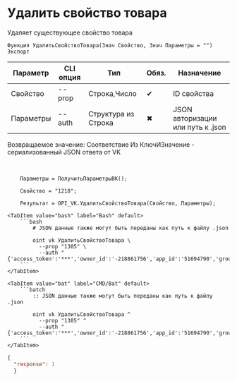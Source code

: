 ﻿---
sidebar_position: 4
---


# Удалить свойство товара
 Удаляет существующее свойство товара



`Функция УдалитьСвойствоТовара(Знач Свойство, Знач Параметры = "") Экспорт`

  | Параметр | CLI опция | Тип | Обяз. | Назначение |
  |-|-|-|-|-|
  | Свойство | --prop | Строка,Число | &#x2714; | ID свойства |
  | Параметры | --auth | Структура из Строка | &#x2716; | JSON авторизации или путь к .json |

  
  Возвращаемое значение:   Соответствие Из КлючИЗначение - сериализованный JSON ответа от VK

<br/>




```bsl title="Пример использования для 1С:Предприятие/OneScript"
    Параметры = ПолучитьПараметрыВК();

    Свойство = "1218";

    Результат = OPI_VK.УдалитьСвойствоТовара(Свойство, Параметры);
```
    

 <Tabs>
  
    <TabItem value="bash" label="Bash" default>
        ```bash
            # JSON данные также могут быть переданы как путь к файлу .json
            
            oint vk УдалитьСвойствоТовара \
              --prop "1305" \
              --auth "{'access_token':'***','owner_id':'-218861756','app_id':'51694790','group_id':'218861756'}"
        ```
    </TabItem>
  
    <TabItem value="bat" label="CMD/Bat" default>
        ```batch
            :: JSON данные также могут быть переданы как путь к файлу .json
            
            oint vk УдалитьСвойствоТовара ^
              --prop "1305" ^
              --auth "{'access_token':'***','owner_id':'-218861756','app_id':'51694790','group_id':'218861756'}"
        ```
    </TabItem>
</Tabs>


```json title="Результат"
{
  "response": 1
  }
```

